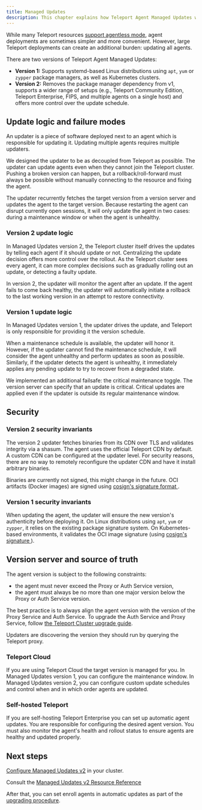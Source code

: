 ```yaml
---
title: Managed Updates
description: This chapter explains how Teleport Agent Managed Updates work.
---
```


While many Teleport resources [support agentless
mode](../../faq.mdx), agent deployments
are sometimes simpler and more convenient. However, large Teleport deployments
can create an additional burden: updating all agents.

There are two versions of Teleport Agent Managed Updates:
- **Version 1:** Supports systemd-based
  Linux distributions using `apt`, `yum` or `zypper` package managers,
  as well as Kubernetes clusters.
- **Version 2:** Removes the package manager dependency from v1, supports a
  wider range of setups (e.g., Teleport Community Edition, Teleport Enterprise, FIPS, and multiple agents on a single
  host) and offers more control over the update schedule.

## Update logic and failure modes

An updater is a piece of software deployed next to an agent which is responsible
for updating it. Updating multiple agents requires multiple updaters.

We designed the updater to be as decoupled from Teleport as possible. The
updater can update agents even when they cannot join the Teleport cluster.
Pushing a broken version can happen, but a rollback/roll-forward must always
be possible without manually connecting to the resource and fixing the agent.

The updater recurrently fetches the target version from a version server and
updates the agent to the target version. Because restarting the agent can
disrupt currently open sessions, it will only update the agent in two cases:
during a maintenance window or when the agent is unhealthy.

### Version 2 update logic

In Managed Updates version 2, the Teleport cluster itself drives the updates by
telling each agent if it should update or not. Centralizing the update decision
offers more control over the rollout. As the Teleport cluster sees every agent,
it can more complex decisions such as gradually rolling out an update, or
detecting a faulty update.

In version 2, the updater will monitor the agent after an update. If the agent
fails to come back healthy, the updater will automatically initiate a rollback
to the last working version in an attempt to restore connectivity.

### Version 1 update logic

In Managed Updates version 1, the updater drives the update, and Teleport is only
responsible for providing it the version schedule.

When a maintenance schedule is available, the updater will honor it. However, if
the updater cannot find the maintenance schedule, it will consider the agent
unhealthy and perform updates as soon as possible. Similarly, if the updater
detects the agent is unhealthy, it immediately applies any pending update to
try to recover from a degraded state.

We implemented an additional failsafe: the critical maintenance toggle.
The version server can specify that an update is critical. Critical updates are
applied even if the updater is outside its regular maintenance window.

## Security

### Version 2 security invariants

The version 2 updater fetches binaries from its CDN over TLS and validates
integrity via a shasum. The agent uses the official Teleport CDN by default.
A custom CDN can be configured at the updater level. For security reasons,
there are no way to remotely reconfigure the updater CDN and have it install
arbitrary binaries.

Binaries are currently not signed, this might change in the future.
OCI artifacts (Docker images) are signed using [cosign's signature format
](https://github.com/sigstore/cosign/blob/main/specs/SIGNATURE_SPEC.md).

### Version 1 security invariants

When updating the agent, the updater will ensure the new version's authenticity
before deploying it. On Linux distributions using `apt`, `yum` or `zypper`, it relies on
the existing package signature system. On Kubernetes-based environments, it
validates the OCI image signature (using [cosign's signature
](https://github.com/sigstore/cosign/blob/main/specs/SIGNATURE_SPEC.md)).


## Version server and source of truth

The agent version is subject to the following constraints:

- the agent must never exceed the Proxy or Auth Service version,
- the agent must always be no more than one major version below the Proxy or Auth
  Service version.

The best practice is to always align the agent version with the version of the
Proxy Service and Auth Service. To upgrade the Auth Service and Proxy Service,
follow [the Teleport Cluster upgrade guide](../../upgrading/upgrading.mdx).

Updaters are discovering the version they should run by querying the Teleport
proxy.

### Teleport Cloud

If you are using Teleport Cloud the target version is managed for you.
In Managed Updates version 1, you can configure the maintenance window.
In Managed Updates version 2, you can configure custom update schedules and
control when and in which order agents are updated.

### Self-hosted Teleport

If you are self-hosting Teleport Enterprise you can set up automatic agent updates.
You are responsible for configuring the desired agent version. You must also
monitor the agent's health and rollout status to ensure agents are healthy and
updated properly.

## Next steps

[Configure Managed Updates v2](../../upgrading/agent-managed-updates.mdx) in your cluster.

Consult the [Managed Updates v2 Resource Reference](../managed-updates-v2.mdx)

After that, you can set enroll agents in automatic updates as part of the
[upgrading procedure](../../upgrading/upgrading.mdx).
